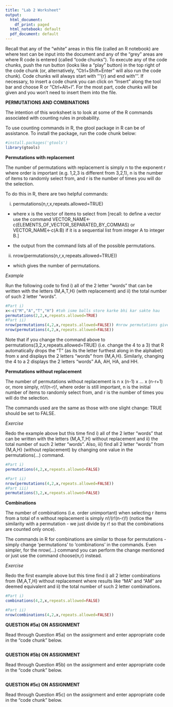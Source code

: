 ---
title: "Lab 2 Worksheet"
output:
  html_document:
    df_print: paged
  html_notebook: default
  pdf_document: default
---
Recall that any of the "white" areas in this file (called an R notebook) are where text can be input into the document and any of the "grey" areas are where R code is entered (called "code chunks").  To execute any of the code chunks, push the run button (looks like a "play" button) in the top right of the code chunk (or, alternatively, "Ctrl+Shift+Enter" will also run the code chunk).  Code chunks will always start with '''{r} and end with '''.  If necessary, to insert a code chunk you can click on "Insert" along the tool bar and choose R or "Ctrl+Alt+I".  For the most part, code chunks will be given and you won't need to insert them into the file.


**PERMUTATIONS AND COMBINATIONS**

The intention of this worksheet is to look at some of the R commands associated with counting rules in probability.

To use counting commands in R, the gtool package in R can be of assistance.  To install the package, run the code chunk below:

```{r}
#install.packages('gtools')
library(gtools)
```

**Permutations with replacement**

The number of permutations with replacement is simply n to the exponent r
where order is important (e.g. 1,2,3 is different from 3,2,1),
n is the number of items to randomly select from, 
and
r is the number of times you will do the selection.

To do this in R, there are two helpful commands:

i) permutations(n,r,x,repeats.allowed=TRUE)
 
- where x is the vector of items to select from [recall: to define a vector use the command VECTOR_NAME<-c(ELEMENTS_OF_VECTOR_SEPARATED_BY_COMMAS) or VECTOR_NAME<-c(A:B) if it is a sequential list from integer A to integer B.] 

- the output from the command lists all of the possible permutations.

ii) nrow(permutations(n,r,x,repeats.allowed=TRUE)) 
  
- which gives the number of permutations.
  
*Example*

Run the following code to find i) all of the 2 letter "words" that can be written with the letters {M,A,T,H} (with replacement) and ii) the total number of such 2 letter "words".

```{r}
#Part i)
x<-c("M","A","T","H") #toh isme balls store karke bhi kar sakte hau
permutations(2,2,x,repeats.allowed=TRUE)
#Part ii)
nrow(permutations(4,2,x,repeats.allowed=FALSE)) #nrow permutations gives us the total numbr of values we can get
nrow(permutations(4,2,x,repeats.allowed=FALSE))
```

Note that if you change the command above to permutations(3,2,x,repeats.allowed=TRUE) (i.e. change the 4 to a 3) 
that R automatically drops the "T" (as its the letter furthest along in the alphabet) from x and displays the 2 letters "words" from {M,A,H}.
Similarly, changing the 4 to a 2 displays the 2 letters "words" AA, AH, HA, and HH.

**Permutations without replacement**

The number of permutations without replacement is n x (n-1) x ... x (n-r+1) or, more simply, n!/(n-r)!, where order is still important, n is the initial number of items to randomly select from, and r is the number of times you will do the selection.

The commands used are the same as those with one slight change: TRUE should be set to FALSE.

*Exercise*

Redo the example above but this time find i) all of the 2 letter "words" that can be written with the letters {M,A,T,H} without replacement and ii) the total number of such 2 letter "words".  Also, iii) find all 2 letter "words" from {M,A,H} (without replacement) by changing one value in the permutations(...) command.

```{r}
#Part i)
permutations(4,2,x,repeats.allowed=FALSE)

#Part ii)
nrow(permutations(4,2,x,repeats.allowed=FALSE))
#Part iii)
permutations(3,2,x,repeats.allowed=FALSE)
```

**Combinations**

The number of combinations (i.e. order unimportant) when selecting r items from a total of n without replacement is simply n!/(r!(n-r)!) (notice the similarity with a permutation - we just divide by r! so that the combinations are counted only once).

The commands in R for combinations are similar to those for permutations - simply change 'permutations' to 'combinations' in the commands.  Even simpler, for the nrow(...) command you can perform the change mentioned or just use the command choose(n,r) instead.

*Exercise*

Redo the first example above but this time find i) all 2 letter combinations from {M,A,T,H} without replacement where results like "MA" and "AM" are deemed equivalent and ii) the total number of such 2 letter combinations.

```{r}
#Part i)
combinations(4,2,x,repeats.allowed=FALSE)

#Part ii)
nrow(combinations(4,2,x,repeats.allowed=FALSE))
```

**QUESTION #5a) ON ASSIGNMENT**

Read through Question #5a) on the assignment and enter appropriate code in the "code chunk" below.

```{r}

```

**QUESTION #5b) ON ASSIGNMENT**

Read through Question #5b) on the assignment and enter appropriate code in the "code chunk" below.

```{r}

```

**QUESTION #5c) ON ASSIGNMENT**

Read through Question #5c) on the assignment and enter appropriate code in the "code chunk" below.

```{r}

```